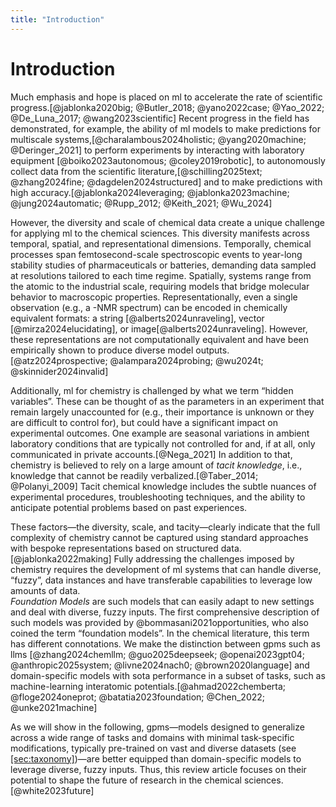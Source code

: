 ```yaml
---
title: "Introduction"
---
```


# Introduction

Much emphasis and hope is placed on [ml]{acronym-label="ml"
acronym-form="singular+short"} to accelerate the rate of scientific
progress.\[@jablonka2020big; @Butler_2018; @yano2022case; @Yao_2022;
@De_Luna_2017; @wang2023scientific\] Recent progress in the field has
demonstrated, for example, the ability of [ml]{acronym-label="ml"
acronym-form="singular+short"} models to make predictions for multiscale
systems,\[@charalambous2024holistic; @yang2020machine;
@Deringer_2021\] to perform experiments by interacting with laboratory
equipment \[@boiko2023autonomous; @coley2019robotic\], to autonomously
collect data from the scientific literature,\[@schilling2025text;
@zhang2024fine; @dagdelen2024structured\] and to make predictions with
high accuracy.\[@jablonka2024leveraging; @jablonka2023machine;
@jung2024automatic; @Rupp_2012; @Keith_2021; @Wu_2024\]

However, the diversity and scale of chemical data create a unique
challenge for applying [ml]{acronym-label="ml"
acronym-form="singular+short"} to the chemical sciences. This diversity
manifests across temporal, spatial, and representational dimensions.
Temporally, chemical processes span femtosecond-scale spectroscopic
events to year-long stability studies of pharmaceuticals or batteries,
demanding data sampled at resolutions tailored to each time regime.
Spatially, systems range from the atomic to the industrial scale,
requiring models that bridge molecular behavior to macroscopic
properties. Representationally, even a single observation (e.g., a -NMR
spectrum) can be encoded in chemically equivalent formats: a string
\[@alberts2024unraveling\], vector \[@mirza2024elucidating\], or
image\[@alberts2024unraveling\]. However, these representations are not
computationally equivalent and have been empirically shown to produce
diverse model outputs.\[@atz2024prospective; @alampara2024probing;
@wu2024t; @skinnider2024invalid\]

Additionally, [ml]{acronym-label="ml" acronym-form="singular+short"} for
chemistry is challenged by what we term "hidden variables". These can be
thought of as the parameters in an experiment that remain largely
unaccounted for (e.g., their importance is unknown or they are difficult
to control for), but could have a significant impact on experimental
outcomes. One example are seasonal variations in ambient laboratory
conditions that are typically not controlled for and, if at all, only
communicated in private accounts.\[@Nega_2021\] In addition to that,
chemistry is believed to rely on a large amount of *tacit knowledge*,
i.e., knowledge that cannot be readily verbalized.\[@Taber_2014;
@Polanyi_2009\] Tacit chemical knowledge includes the subtle nuances of
experimental procedures, troubleshooting techniques, and the ability to
anticipate potential problems based on past experiences.

These factors---the diversity, scale, and tacity---clearly indicate that
the full complexity of chemistry cannot be captured using standard
approaches with bespoke representations based on structured
data.\[@jablonka2022making\] Fully addressing the challenges imposed by
chemistry requires the development of [ml]{acronym-label="ml"
acronym-form="singular+short"} systems that can handle diverse, "fuzzy",
data instances and have transferable capabilities to leverage low
amounts of data.\
*Foundation Models* are such models that can easily adapt to new
settings and deal with diverse, fuzzy inputs. The first comprehensive
description of such models was provided by @bommasani2021opportunities,
who also coined the term "foundation models". In the chemical
literature, this term has different connotations. We make the
distinction between [gpms]{acronym-label="gpm"
acronym-form="plural+short"} such as [llms]{acronym-label="llm"
acronym-form="plural+short"} \[@zhang2024chemllm; @guo2025deepseek;
@openai2023gpt04; @anthropic2025system; @livne2024nach0;
@brown2020language\] and domain-specific models with
[sota]{acronym-label="sota" acronym-form="singular+short"} performance
in a subset of tasks, such as machine-learning interatomic
potentials.\[@ahmad2022chemberta; @floge2024oneprot;
@batatia2023foundation; @Chen_2022; @unke2021machine\]

As we will show in the following, [gpms]{acronym-label="gpm"
acronym-form="plural+short"}---models designed to generalize across a
wide range of tasks and domains with minimal task-specific
modifications, typically pre-trained on vast and diverse datasets (see
[\[sec:taxonomy\]](#sec:taxonomy){reference-type="ref+Label"
reference="sec:taxonomy"})---are better equipped than domain-specific
models to leverage diverse, fuzzy inputs. Thus, this review article
focuses on their potential to shape the future of research in the
chemical sciences.\[@white2023future\]
